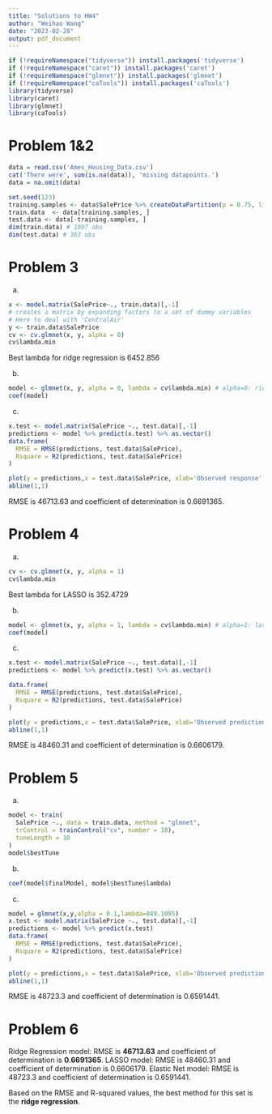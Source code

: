 ```yaml
---
title: "Solutions to HW4"
author: "Weihao Wang"
date: "2023-02-28"
output: pdf_document
---
```


```r
if (!requireNamespace("tidyverse")) install.packages('tidyverse')
if (!requireNamespace("caret")) install.packages('caret')
if (!requireNamespace("glmnet")) install.packages('glmnet')
if (!requireNamespace("caTools")) install.packages('caTools')
library(tidyverse)
library(caret)
library(glmnet)
library(caTools)
```

# Problem 1&2

```r
data = read.csv('Ames_Housing_Data.csv')
cat('There were', sum(is.na(data)), 'missing datapoints.')
data = na.omit(data)

set.seed(123)
training.samples <- data$SalePrice %>% createDataPartition(p = 0.75, list = FALSE)
train.data  <- data[training.samples, ]
test.data <- data[-training.samples, ]
dim(train.data) # 1097 obs
dim(test.data) # 363 obs
```

# Problem 3

(a)
```r
x <- model.matrix(SalePrice~., train.data)[,-1] 
# creates a matrix by expanding factors to a set of dummy variables
# Here to deal with 'CentralAir'
y <- train.data$SalePrice
cv <- cv.glmnet(x, y, alpha = 0)
cv$lambda.min
```

Best lambda for ridge regression is 6452.856

(b)
```r
model <- glmnet(x, y, alpha = 0, lambda = cv$lambda.min) # alpha=0: ridge
coef(model)
```

(c)
```r
x.test <- model.matrix(SalePrice ~., test.data)[,-1]
predictions <- model %>% predict(x.test) %>% as.vector()
data.frame(
  RMSE = RMSE(predictions, test.data$SalePrice),
  Rsquare = R2(predictions, test.data$SalePrice)
)

plot(y = predictions,x = test.data$SalePrice, xlab='Observed response',ylab='Estimated response')
abline(1,1)
```
RMSE is 46713.63 and coefficient of determination is 0.6691365.

# Problem 4

(a)
```r
cv <- cv.glmnet(x, y, alpha = 1)
cv$lambda.min
```

Best lambda for LASSO is 352.4729

(b)
```r
model <- glmnet(x, y, alpha = 1, lambda = cv$lambda.min) # alpha=1: lasso
coef(model)
```

(c)
```r
x.test <- model.matrix(SalePrice ~., test.data)[,-1]
predictions <- model %>% predict(x.test) %>% as.vector()

data.frame(
  RMSE = RMSE(predictions, test.data$SalePrice),
  Rsquare = R2(predictions, test.data$SalePrice)
)

plot(y = predictions,x = test.data$SalePrice, xlab='Observed predictions',ylab='Estimated response')
abline(1,1)
```
RMSE is 48460.31 and coefficient of determination is 0.6606179.

# Problem 5

(a)
```r
model <- train(
  SalePrice ~., data = train.data, method = "glmnet",
  trControl = trainControl("cv", number = 10),
  tuneLength = 10
)
model$bestTune
```

(b)
```r
coef(model$finalModel, model$bestTune$lambda)
```

(c)
```r
model = glmnet(x,y,alpha = 0.1,lambda=849.1095)
x.test <- model.matrix(SalePrice ~., test.data)[,-1]
predictions <- model %>% predict(x.test)
data.frame(
  RMSE = RMSE(predictions, test.data$SalePrice),
  Rsquare = R2(predictions, test.data$SalePrice)
)

plot(y = predictions,x = test.data$SalePrice, xlab='Observed predictions',ylab='Estimated response')
abline(1,1)
```
RMSE is 48723.3 and coefficient of determination is 0.6591441.

# Problem 6

Ridge Regression model: RMSE is **46713.63** and coefficient of determination is **0.6691365**.
LASSO model: RMSE is 48460.31 and coefficient of determination is 0.6606179.
Elastic Net model: RMSE is 48723.3 and coefficient of determination is 0.6591441.

Based on the RMSE and R-squared values, the best method for this set is the **ridge regression**.
